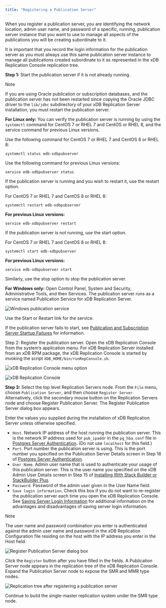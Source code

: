 ```yaml
---
title: "Registering a Publication Server"
---
```


<div id="registering_publication_server" class="registered_link"></div>


When you register a publication server, you are identifying the network location, admin user name, and password of a specific, running, publication server instance that you want to use to manage all aspects of the publications you will be creating subordinate to it.

It is important that you record the login information for the publication server as you must always use this same publication server instance to manage all publications created subordinate to it as represented in the xDB Replication Console replication tree.

**Step 1:** Start the publication server if it is not already running.

<div class="note">

<div class="title">

Note

</div>

If you are using Oracle publication or subscription databases, and the publication server has not been restarted since copying the Oracle JDBC driver to the `lib/jdbc` subdirectory of your xDB Replication Server installation, you must restart the publication server.

</div>

**For Linux only:** You can verify the publication server is running by using the `systemctl` command for CentOS 7 or RHEL 7 and CentOS or RHEL 8, and the service command for previous Linux versions.

Use the following command for CentOS 7 or RHEL 7 and CentOS 8 or RHEL 8:

``` text
systemctl status edb-xdbpubserver
```

Use the following command for previous Linux versions:

``` text
service edb-xdbpubserver status
```

If the publication server is running and you wish to restart it, use the restart option.

For CentOS 7 or RHEL 7 and CentOS 8 or RHEL 8:

``` text
systemctl restart edb-xdbpubserver
```

**For previous Linux versions:**

``` text
service edb-xdbpubserver restart
```

If the publication server is not running, use the start option.

For CentOS 7 or RHEL 7 and CentOS 8 or RHEL 8:

``` text
systemctl start edb-xdbpubserver
```

**For previous Linux versions:**

``` text
service edb-xdbpubserver start
```

Similarly, use the stop option to stop the publication server.

**For Windows only:** Open Control Panel, System and Security, Administrative Tools, and then Services. The publication server runs as a service named Publication Service for xDB Replication Server.

![Windows publication service](/../../images/image65.png)

Use the Start or Restart link for the service.

If the publication server fails to start, see [Publication and Subscription Server Startup Failures](../../10_appendix/03_resolving_problems/#pub_and_sub_startup_failures) for information.

Step 2: Register the publication server. Open the xDB Replication Console from the system’s application menu. For xDB Replication Server installed from an xDB RPM package, the xDB Replication Console is started by invoking the script `XDB_HOME/bin/runRepConsole.sh`.

![xDB Replication Console menu option](/../../images/image66.png)

![xDB Replication Console](/../../images/image67.png)

**Step 3:** Select the top level Replication Servers node. From the `File` menu, choose `Publication Server`, and then choose `Register Server`. Alternatively, click the secondary mouse button on the Replication Servers node and choose Register Publication Server. The Register Publication Server dialog box appears.

Enter the values you supplied during the installation of xDB Replication Server unless otherwise specified.

-   `Host`. Network IP address of the host running the publication server. This is the network IP address used for `pub_ipaddr` in the `pg_hba.conf` file in [Postgres Server Authentication](../../05_smr_operation/01_prerequisites/#postgres_server_auth). (Do not use `localhost` for this field.)
-   `Port`. Port number the publication server is using. This is the port number you specified on the Publication Server Details screen in Step 16 of [Postgres Server Authentication](../../03_installation/#installing_with_stackbuilder).
-   `User Name`. Admin user name that is used to authenticate your usage of this publication server. This is the user name you specified on the xDB Admin User Details screen in Step 15 of [Installing With Stack Builder or StackBuilder Plus](../../03_installation/#installing_with_stackbuilder).
-   `Password`. Password of the admin user given in the User Name field.
-   `Save login information`. Check this box if you do not want to re-register the publication server each time you open the xDB Replication Console. See [Saving Server Login Information](../../#saving_server_login_info) for additional information on the advantages and disadvantages of saving server login information.

<div class="note">

<div class="title">

Note

</div>

The user name and password combination you enter is authenticated against the admin user name and password in the xDB Replication Configuration file residing on the host with the IP address you enter in the Host field.

</div>

![Register Publication Server dialog box](/../../images/image63.png)

Click the `Register` button after you have filled in the fields. A Publication Server node appears in the replication tree of the xDB Replication Console. Expand the Publication Server node to expose the SMR and MMR type nodes.

![Replication tree after registering a publication server](/../../images/image68.png)

Continue to build the single-master replication system under the SMR type node.

